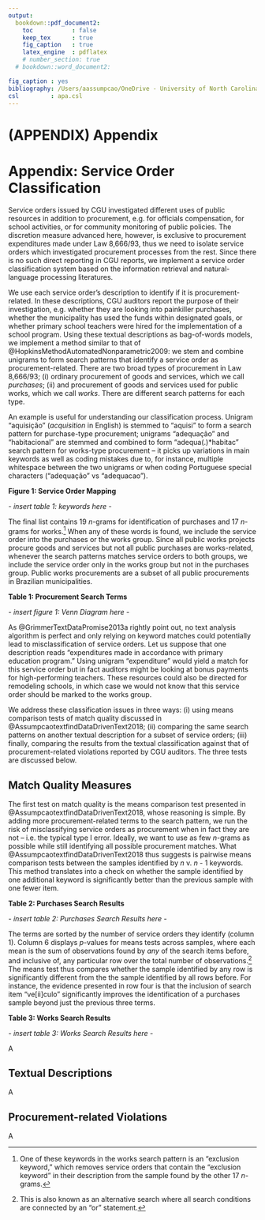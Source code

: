 ```yaml
---
output: 
  bookdown::pdf_document2:
    toc           : false
    keep_tex      : true
    fig_caption   : true
    latex_engine  : pdflatex
    # number_section: true
  # bookdown::word_document2:

fig_caption : yes
bibliography: /Users/aassumpcao/OneDrive - University of North Carolina at Chapel Hill/Documents/Library/library.bib
csl         : apa.csl
---
```

# (APPENDIX) Appendix {-}
# Appendix: Service Order Classification {#appendixA}
Service orders issued by CGU investigated different uses of public resources in addition to procurement, e.g. for officials compensation, for school activities, or for community monitoring of public policies. The discretion measure advanced here, however, is exclusive to procurement expenditures made under Law 8,666/93, thus we need to isolate service orders which investigated procurement processes from the rest. Since there is no such direct reporting in CGU reports, we implement a service order classification system based on the information retrieval and natural-language processing literatures.

We use each service order's description to identify if it is procurement-related. In these descriptions, CGU auditors report the purpose of their investigation, e.g. whether they are looking into painkiller purchases, whether the municipality has used the funds within designated goals, or whether primary school teachers were hired for the implementation of a school program. Using these textual descriptions as bag-of-words models, we implement a  method similar to that of @HopkinsMethodAutomatedNonparametric2009: we stem and combine unigrams to form search patterns that identify a service order as procurement-related. There are two broad types of procurement in Law 8,666/93; (i) ordinary procurement of goods and services, which we call *purchases*; (ii) and procurement of goods and services used for public works, which we call *works*. There are different search patterns for each type.

An example is useful for understanding our classification process. Unigram "aquisição" (*acquisition* in English) is stemmed to "aquisi" to form a search pattern for purchase-type procurement; unigrams "adequação" and "habitacional" are stemmed and combined to form "adequa(.)\*habitac" search pattern for works-type procurement -- it picks up variations in main keywords as well as coding mistakes due to, for instance, multiple whitespace between the two unigrams or when coding Portuguese special characters ("adequação" vs "adequacao").

**Figure 1: Service Order Mapping**

*\- insert table 1: keywords here \-* 

The final list contains 19 *n*-grams for identification of purchases and 17 *n*-grams for works.^[One of these keywords in the works search pattern is an "exclusion keyword," which removes service orders that contain the "exclusion keyword" in their description from the sample found by the other 17 *n*-grams.] When any of these words is found, we include the service order into the purchases or the works group. Since all public works projects procure goods and services but not all public purchases are works-related, whenever the search patterns matches service orders to both groups, we include the service order only in the works group but not in the purchases group. Public works procurements are a subset of all public procurements in Brazilian municipalities.

**Table 1: Procurement Search Terms**

*\- insert figure 1: Venn Diagram here \-*
<!-- ![fig1](venn.png){width=50%} -->

As @GrimmerTextDataPromise2013a rightly point out, no text analysis algorithm is perfect and only relying on keyword matches could potentially lead to misclassification of service orders. Let us suppose that one description reads "expenditures made in accordance with primary education program." Using unigram "expenditure" would yield a match for this service order but in fact auditors might be looking at bonus payments for high-performing teachers. These resources could also be directed for remodeling schools, in which case we would not know that this service order should be marked to the works group.

We address these classification issues in three ways: (i) using means comparison tests of match quality discussed in @AssumpcaotextfindDataDrivenText2018; (ii) comparing the same search patterns on another textual description for a subset of service orders; (iii) finally, comparing the results from the textual classification against that of procurement-related violations reported by CGU auditors. The three tests are discussed below.

## Match Quality Measures {#quality1}
The first test on match quality is the means comparison test presented in @AssumpcaotextfindDataDrivenText2018, whose reasoning is simple. By adding more procurement-related terms to the search pattern, we run the risk of misclassifying service orders as procurement when in fact they are not -- i.e. the typical type I error. Ideally, we want to use as few *n*-grams as possible while still identifying all possible procurement matches. What @AssumpcaotextfindDataDrivenText2018 thus suggests is pairwise means comparison tests between the samples identified by *n* v. *n* - 1 keywords. This method translates into a check on whether the sample identified by one additional keyword is significantly better than the previous sample with one fewer item.

**Table 2: Purchases Search Results**

*\- insert table 2: Purchases Search Results here \-*

The terms are sorted by the number of service orders they identify (column 1). Column 6 displays *p*-values for means tests across samples, where each mean is the sum of observations found by *any* of the search items before, and inclusive of, any particular row over the total number of observations.^[This is also known as an alternative search where all search conditions are connected by an "or" statement.] The means test thus compares whether the sample identified by any row is significantly different from the the sample identified by all rows before. For instance, the evidence presented in row four is that the inclusion of search item "ve[íi]culo" significantly improves the identification of a purchases sample beyond just the previous three terms.

**Table 3: Works Search Results**

*\- insert table 3: Works Search Results here \-*

A

## Textual Descriptions {#quality2}

A

## Procurement-related Violations {#quality3}

A





